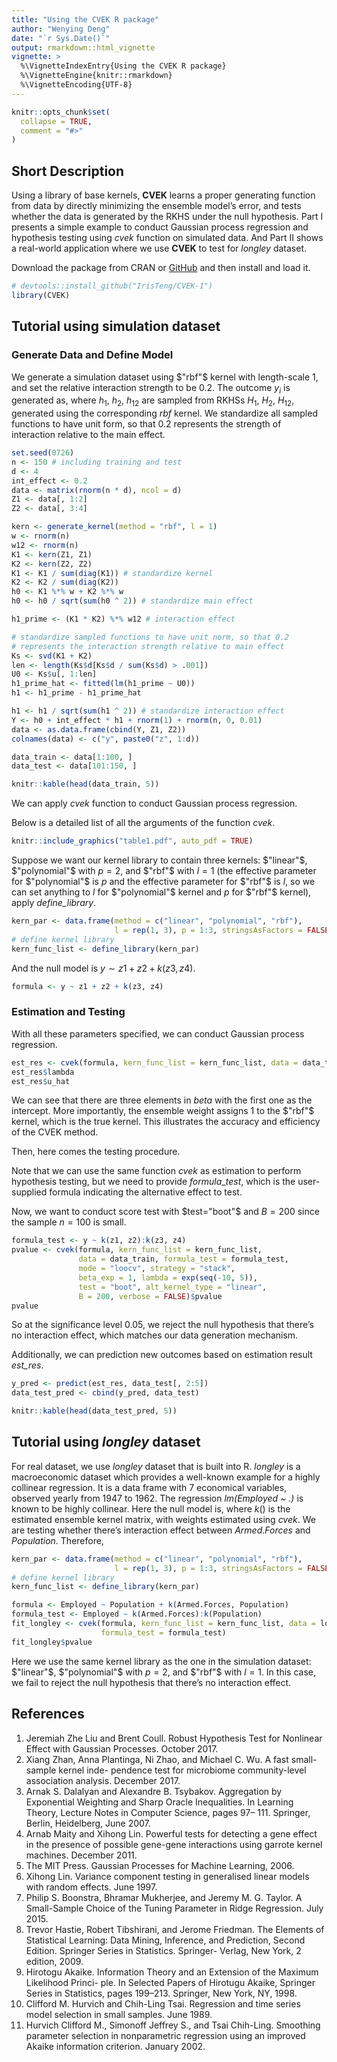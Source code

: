 ```yaml
---
title: "Using the CVEK R package"
author: "Wenying Deng"
date: "`r Sys.Date()`"
output: rmarkdown::html_vignette
vignette: >
  %\VignetteIndexEntry{Using the CVEK R package}
  %\VignetteEngine{knitr::rmarkdown}
  %\VignetteEncoding{UTF-8}
---
```


```r
knitr::opts_chunk$set(
  collapse = TRUE,
  comment = "#>"
)
```

## Short Description

Using a library of base kernels, **CVEK** learns a proper generating function from data by directly minimizing the ensemble model’s error, and tests whether the data is generated by the RKHS under the null hypothesis. Part I presents a simple example to conduct Gaussian process regression and hypothesis testing using  *cvek* function on simulated data. And Part II shows a real-world application where we use **CVEK** to test for *longley* dataset.

Download the package from CRAN or [GitHub](https://github.com/IrisTeng/CVEK-1) and then install and load it.

```r
# devtools::install_github("IrisTeng/CVEK-1")
library(CVEK)
```


## Tutorial using simulation dataset

### Generate Data and Define Model

We generate a simulation dataset using $"rbf"$ kernel with length-scale $1$, and set the relative interaction strength to be $0.2$. The outcome $y_i$ is generated as,
\begin{align*}
y_i=h_1(\mathbf{x}_{i, 1})+h_2(\mathbf{x}_{i, 2})+0.2 * h_{12}(\mathbf{x}_{i, 1}, \mathbf{x}_{i, 2})+\epsilon_i,
\end{align*}
where $h_1$, $h_2$, $h_{12}$ are sampled from RKHSs $\textit{H}_1$, $\textit{H}_2$, $\textit{H}_{12}$, generated using the corresponding *rbf* kernel. We standardize all sampled functions to have unit form, so that $0.2$ represents the strength of interaction relative to the main effect.

```r
set.seed(0726)
n <- 150 # including training and test
d <- 4
int_effect <- 0.2
data <- matrix(rnorm(n * d), ncol = d)
Z1 <- data[, 1:2]
Z2 <- data[, 3:4]

kern <- generate_kernel(method = "rbf", l = 1)
w <- rnorm(n)
w12 <- rnorm(n)
K1 <- kern(Z1, Z1)
K2 <- kern(Z2, Z2)
K1 <- K1 / sum(diag(K1)) # standardize kernel
K2 <- K2 / sum(diag(K2))
h0 <- K1 %*% w + K2 %*% w
h0 <- h0 / sqrt(sum(h0 ^ 2)) # standardize main effect

h1_prime <- (K1 * K2) %*% w12 # interaction effect

# standardize sampled functions to have unit norm, so that 0.2
# represents the interaction strength relative to main effect
Ks <- svd(K1 + K2)
len <- length(Ks$d[Ks$d / sum(Ks$d) > .001])
U0 <- Ks$u[, 1:len]
h1_prime_hat <- fitted(lm(h1_prime ~ U0))
h1 <- h1_prime - h1_prime_hat

h1 <- h1 / sqrt(sum(h1 ^ 2)) # standardize interaction effect
Y <- h0 + int_effect * h1 + rnorm(1) + rnorm(n, 0, 0.01)
data <- as.data.frame(cbind(Y, Z1, Z2))
colnames(data) <- c("y", paste0("z", 1:d))

data_train <- data[1:100, ]
data_test <- data[101:150, ]
```


```r
knitr::kable(head(data_train, 5))
```


We can apply *cvek* function to conduct Gaussian process regression.

Below is a detailed list of all the arguments of the function *cvek*.
```r
knitr::include_graphics("table1.pdf", auto_pdf = TRUE)
```


Suppose we want our kernel library to contain three kernels: $"linear"$, $"polynomial"$ with $p=2$, and $"rbf"$ with $l=1$ (the effective parameter for $"polynomial"$ is $p$ and the effective 
parameter for $"rbf"$ is $l$, so we can set anything to $l$ for $"polynomial"$ kernel and $p$ for
$"rbf"$ kernel), apply *define_library*.

```r
kern_par <- data.frame(method = c("linear", "polynomial", "rbf"), 
                       l = rep(1, 3), p = 1:3, stringsAsFactors = FALSE)
# define kernel library
kern_func_list <- define_library(kern_par)
```

And the null model is $y \sim z1 + z2 + k(z3, z4)$.
```r
formula <- y ~ z1 + z2 + k(z3, z4)
```



### Estimation and Testing

With all these parameters specified, we can conduct Gaussian process regression.

```r
est_res <- cvek(formula, kern_func_list = kern_func_list, data = data_train)
est_res$lambda
est_res$u_hat
```

We can see that there are three elements in $beta$ with the first one as the intercept. More
importantly, the ensemble weight assigns $1$ to the $"rbf"$ kernel, which is the true kernel. 
This illustrates the accuracy and efficiency of the CVEK method.

Then, here comes the testing procedure. 

Note that we can use the same function *cvek* as estimation to perform hypothesis testing, but we need to provide $formula\_test$, which is the user-supplied formula indicating the alternative 
effect to test.

Now, we want to conduct score test with $test="boot"$ and $B=200$ since the sample $n=100$ is small.

```r
formula_test <- y ~ k(z1, z2):k(z3, z4)
pvalue <- cvek(formula, kern_func_list = kern_func_list, 
               data = data_train, formula_test = formula_test,
               mode = "loocv", strategy = "stack",
               beta_exp = 1, lambda = exp(seq(-10, 5)),
               test = "boot", alt_kernel_type = "linear",
               B = 200, verbose = FALSE)$pvalue
pvalue
```

So at the significance level $0.05$, we reject the null hypothesis that there's no interaction effect, which matches our data generation mechanism.


Additionally, we can prediction new outcomes based on estimation result *est_res*.

```r
y_pred <- predict(est_res, data_test[, 2:5])
data_test_pred <- cbind(y_pred, data_test)
```


```r
knitr::kable(head(data_test_pred, 5))
```


## Tutorial using *longley* dataset

For real dataset, we use *longley* dataset that is built into R. *longley* is a macroeconomic dataset which provides a well-known example for a highly collinear regression. It is a data frame with 7 economical variables, observed yearly from 1947 to 1962. The regression *lm(Employed ~ .)* is known to be highly collinear. Here the null model is,
\begin{align*}
Employed \sim Population + k(Armed.Forces, Population),
\end{align*}
where $k()$ is the estimated ensemble kernel matrix, with weights estimated using *cvek*. We are testing whether there's interaction effect between $Armed.Forces$ and $Population$. Therefore,
\begin{align*}
\textit{H}_0: &\; Employed \sim Population + k(Armed.Forces, Population), \\
\textit{H}_a: &\; Employed \sim Population + k(Armed.Forces, Population)\\
& \qquad \qquad \qquad \qquad \qquad \qquad \qquad+ k(Armed.Forces):k(Population).
\end{align*}

```r
kern_par <- data.frame(method = c("linear", "polynomial", "rbf"), 
                       l = rep(1, 3), p = 1:3, stringsAsFactors = FALSE)
# define kernel library
kern_func_list <- define_library(kern_par)

formula <- Employed ~ Population + k(Armed.Forces, Population)
formula_test <- Employed ~ k(Armed.Forces):k(Population)
fit_longley <- cvek(formula, kern_func_list = kern_func_list, data = longley, 
                    formula_test = formula_test)
fit_longley$pvalue
```
Here we use the same kernel library as the one in the simulation dataset: $"linear"$, $"polynomial"$ with $p=2$, and $"rbf"$ with $l=1$. In this case, we fail to reject the null hypothesis that there's no interaction effect. 


## References

1.  Jeremiah Zhe Liu and Brent Coull. Robust Hypothesis Test for Nonlinear Effect       with Gaussian Processes. October 2017.
1.  Xiang Zhan, Anna Plantinga, Ni Zhao, and Michael C. Wu. A fast small-sample         kernel inde- pendence test for microbiome community-level association analysis.     December 2017.
1.  Arnak S. Dalalyan and Alexandre B. Tsybakov. Aggregation by Exponential             Weighting and Sharp Oracle Inequalities. In Learning Theory, Lecture Notes in       Computer Science, pages 97– 111. Springer, Berlin, Heidelberg, June 2007.
1.  Arnab Maity and Xihong Lin. Powerful tests for detecting a gene effect in the       presence of possible gene-gene interactions using garrote kernel machines.          December 2011.
1.  The MIT Press. Gaussian Processes for Machine Learning, 2006.
1.  Xihong Lin. Variance component testing in generalised linear models with random     effects. June 1997.
1.  Philip S. Boonstra, Bhramar Mukherjee, and Jeremy M. G. Taylor. A Small-Sample      Choice of the Tuning Parameter in Ridge Regression. July 2015.
1.  Trevor Hastie, Robert Tibshirani, and Jerome Friedman. The Elements of              Statistical Learning: Data Mining, Inference, and Prediction, Second Edition.       Springer Series in Statistics. Springer- Verlag, New York, 2 edition, 2009.
1.  Hirotogu Akaike. Information Theory and an Extension of the Maximum Likelihood      Princi- ple. In Selected Papers of Hirotugu Akaike, Springer Series in              Statistics, pages 199–213. Springer, New York, NY, 1998.
1.  Clifford M. Hurvich and Chih-Ling Tsai. Regression and time series model            selection in small samples. June 1989.
1.  Hurvich Clifford M., Simonoff Jeffrey S., and Tsai Chih-Ling. Smoothing             parameter selection in nonparametric regression using an improved Akaike            information criterion. January 2002.
